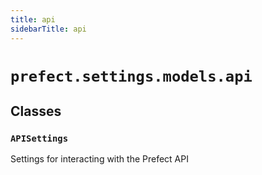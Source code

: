 ```yaml
---
title: api
sidebarTitle: api
---
```


# `prefect.settings.models.api`

## Classes

### `APISettings` <sup><a href="https://github.com/prefecthq/prefect/blob/main/src/prefect/settings/models/api.py#L13" target="_blank"><Icon icon="github" size="14" /></a></sup>


Settings for interacting with the Prefect API

